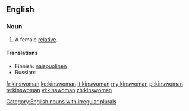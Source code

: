 ==English==
===Noun===
{{en-noun|kinswomen}}

# A female [[relative]].

====Translations====
{{trans-top|a female relative}}
* Finnish: [[naispuolinen#Finnish|naispuolinen]] {{t+|fi|sukulainen}}
* Russian: {{t+|ru|родственница|f|sc=Cyrl}}
{{trans-mid}}
{{trans-bottom}}

[[Category:English nouns with irregular plurals]]

[[fr:kinswoman]]
[[ko:kinswoman]]
[[it:kinswoman]]
[[my:kinswoman]]
[[pl:kinswoman]]
[[te:kinswoman]]
[[vi:kinswoman]]
[[zh:kinswoman]]